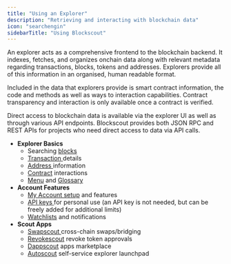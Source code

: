```yaml
---
title: "Using an Explorer"
description: "Retrieving and interacting with blockchain data"
icon: "searchengin"
sidebarTitle: "Using Blockscout"
---
```


An explorer acts as a comprehensive frontend to the blockchain backend. It indexes, fetches, and organizes onchain data along with relevant metadata regarding transactions, blocks, tokens and addresses. Explorers provide all of this information in an organised, human readable format.

Included in the data that explorers provide is smart contract information, the code and methods as well as ways to interaction capabilities. Contract transparency and interaction is only available once a contract is verified.

Direct access to blockchain data is available via the explorer UI as well as through various API endpoints. Blockscout provides both JSON RPC and REST APIs for projects who need direct access to data via API calls.

- **Explorer Basics**
  - Searching [blocks](/using-blockscout/overviews/blocks)
  - [Transaction ](/using-blockscout/overviews/transaction-fields)details
  - [Address ](/using-blockscout/overviews/address-page)information
  - [Contract](/devs/verification/interacting-with-smart-contracts) interactions
  - [Menu](/using-blockscout/overviews/top-menu) and [Glossary](/using-blockscout/overviews/glossary-of-terms)
- **Account Features**
  - [My Account setup](/using-blockscout/my-account) and features
  - [API keys ](/using-blockscout/my-account/api-keys)for personal use (an API key is not needed, but can be freely added for additional limits)
  - [Watchlists](/using-blockscout/my-account/watchlist) and notifications
- **Scout Apps**
  - [Swapscout ](/using-blockscout/swapscout)cross-chain swaps/bridging
  - [Revokescout](/using-blockscout/revokescout) revoke token approvals
  - [Dappscout](/using-blockscout/revokescout) apps marketplace
  - [Autoscout](/using-blockscout/autoscout) self-service explorer launchpad